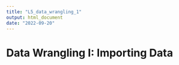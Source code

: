 ```yaml
---
title: "L5_data_wrangling_1"
output: html_document
date: "2022-09-20"
---
```


# Data Wrangling I: Importing Data

